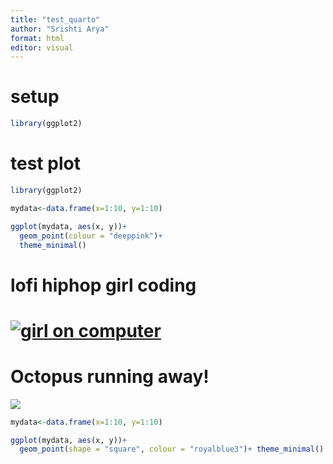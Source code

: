```yaml
---
title: "test_quarto"
author: "Srishti Arya"
format: html
editor: visual
---
```


# setup

```r
library(ggplot2)
```

# test plot

```r
library(ggplot2)

mydata<-data.frame(x=1:10, y=1:10)

ggplot(mydata, aes(x, y))+
  geom_point(colour = "deeppink")+
  theme_minimal()
```

# lofi hiphop girl coding

# [![girl on computer](https://user-images.githubusercontent.com/74038190/212750155-3ceddfbd-19d3-40a3-87af-8d329c8323c4.gif)](https://user-images.githubusercontent.com/74038190/212750155-3ceddfbd-19d3-40a3-87af-8d329c8323c4.gif)

# Octopus running away!

![](https://media.giphy.com/media/7jL6itlgfMRWLenU4x/giphy.gif?cid=ecf05e47ochnv0utb8fjv4vrelb22gdkd01cjhysy8ncgph0&ep=v1_gifs_search&rid=giphy.gif&ct=g)

```r
mydata<-data.frame(x=1:10, y=1:10)

ggplot(mydata, aes(x, y))+ 
  geom_point(shape = "square", colour = "royalblue3")+ theme_minimal()
```
